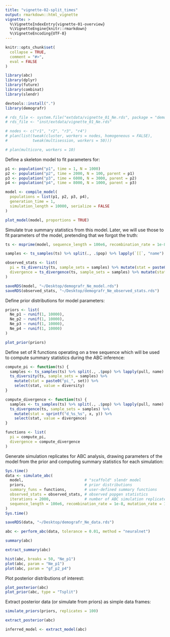 ```yaml
---
title: "vignette-02-split_times"
output: rmarkdown::html_vignette
vignette: >
  %\VignetteIndexEntry{vignette-01-overview}
  %\VignetteEngine{knitr::rmarkdown}
  %\VignetteEncoding{UTF-8}
---
```


```r
knitr::opts_chunk$set(
  collapse = TRUE,
  comment = "#>",
  eval = FALSE
)
```

```r
library(abc)
library(dplyr)
library(future)
library(combinat)
library(slendr)

devtools::install(".")
library(demografr)
```

```r
# rds_file <- system.file("extdata/vignette_01_Ne.rds", package = "demografr")
# rds_file <- "inst/extdata/vignette_01_Ne.rds"
```

```r
# nodes <- c("r1", "r2", "r3", "r4")
# plan(list(tweak(cluster, workers = nodes, homogeneous = FALSE),
#           tweak(multisession, workers = 50)))

# plan(multicore, workers = 10)
```

Define a skeleton model to fit parameters for:

```r
p1 <- population("p1", time = 1, N = 1000)
p2 <- population("p2", time = 2000, N = 100, parent = p1)
p3 <- population("p3", time = 6000, N = 3000, parent = p2)
p4 <- population("p4", time = 8000, N = 1000, parent = p3)

model <- compile_model(
  populations = list(p1, p2, p3, p4),
  generation_time = 1,
  simulation_length = 10000, serialize = FALSE
)

plot_model(model, proportions = TRUE)
```

Simulate true summary statistics from this model. Later, we will use those to fit parameters of the model, pretending that we forgot the truth:

```r
ts <- msprime(model, sequence_length = 100e6, recombination_rate = 1e-8) %>% ts_mutate(1e-8)

samples <- ts_samples(ts) %>% split(., .$pop) %>% lapply(`[[`, "name")

observed_stats <- list(
  pi = ts_diversity(ts, sample_sets = samples) %>% mutate(stat = paste0("pi_", set)) %>% select(stat, value = diversity),
  divergence = ts_divergence(ts, sample_sets = samples) %>% mutate(stat = sprintf("d_%s_%s", x, y)) %>% select(stat, value = divergence)
)
```

```r
saveRDS(model, "~/Desktop/demografr_Ne_model.rds")
saveRDS(observed_stats, "~/Desktop/demografr_Ne_observed_stats.rds")
```

Define prior distributions for model parameters:

```r
priors <- list(
  Ne_p1 ~ runif(1, 10000),
  Ne_p2 ~ runif(1, 10000),
  Ne_p3 ~ runif(1, 10000),
  Ne_p4 ~ runif(1, 10000)
)

plot_prior(priors)
```

Define set of R functions operating on a tree sequence which will be used to compute summary statistics during the ABC inference:

```r
compute_pi <- function(ts) {
  samples <- ts_samples(ts) %>% split(., .$pop) %>% lapply(pull, name)
  ts_diversity(ts, sample_sets = samples) %>%
    mutate(stat = paste0("pi_", set)) %>%
    select(stat, value = diversity)
}

compute_divergence <- function(ts) {
  samples <- ts_samples(ts) %>% split(., .$pop) %>% lapply(pull, name)
  ts_divergence(ts, sample_sets = samples) %>%
    mutate(stat = sprintf("d_%s_%s", x, y)) %>%
    select(stat, value = divergence)
}

functions <- list(
  pi = compute_pi,
  divergence = compute_divergence
)
```

Generate simulation replicates for ABC analysis, drawing parameters of the model from the prior and computing summary statistics for each simulation:

```r
Sys.time()
data <- simulate_abc(
  model,                           # "scaffold" slendr model
  priors,                          # prior distributions
  summary_funs = functions,        # user-defined summary functions
  observed_stats = observed_stats, # observed popgen statistics
  iterations = 2000,               # number of ABC simulation replicates
  sequence_length = 100e6, recombination_rate = 1e-8, mutation_rate = 1e-8
)
Sys.time()
```


```r
saveRDS(data, "~/Desktop/demografr_Ne_data.rds")
```

```r
abc <- perform_abc(data, tolerance = 0.01, method = "neuralnet")
```

```r
summary(abc)
```

```r
extract_summary(abc)
```

```r
hist(abc, breaks = 50, "Ne_p1")
plot(abc, param = "Ne_p1")
plot(abc, param = "gf_p2_p4")
```

Plot posterior distributions of interest:

```r
plot_posterior(abc)
plot_prior(abc, type = "Tsplit")
```

Extract posterior data (or simulate from priors) as simple data frames:

```r
simulate_priors(priors, replicates = 100)
```

```r
extract_posterior(abc)
```

```r
inferred_model <- extract_model(abc)
```